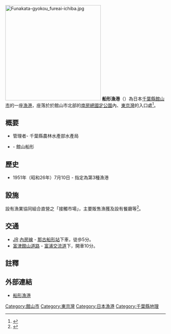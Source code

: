 [[File:Funakata-gyokou_fureai-ichiba.jpg|300px]]
{{coord|35|1|24.59|N|139|50|45.4|E|region:JP|display=title}}
'''船形漁港'''（{{jpn|j=船形漁港|hg=ふなかたぎょこう}}）為日本[[千葉縣|千葉縣]][[館山市|館山市]]的一座[[漁港|漁港]]，座落於於館山市北部的[[南房總國定公園|南房總國定公園]]內、[[東京灣|東京灣]]的入口處<ref>{{Cite web|url=http://www.funakata.com|title=船形漁港介紹（日文）|accessdate=2016-11-05|author=|date=|publisher=}}</ref>。

== 概要 ==
* 管理者- 千葉縣農林水產部水產局
* {{link-ja|漁業協同組合|漁業協同組合}} - 館山船形

== 歷史 ==
* 1951年（昭和26年）7月10日 - 指定為第3種漁港

== 設施 ==
設有漁業協同組合直營之「接觸市場」，主要販售漁獲及設有餐廳等<ref>{{cite web |url=http://www2.city.tateyama.chiba.jp/Guide/?tpcid=28&stoid=161 |title=ふれあい市場 |publisher=館山市 |accessdate=2011-07-18 |deadurl=yes |archiveurl=https://web.archive.org/web/20090903034954/http://www2.city.tateyama.chiba.jp/Guide/?tpcid=28&stoid=161 |archivedate=2009-09-03 }}</ref>。

== 交通 ==
* [[JR|JR]] [[內房線|內房線]] - [[那古船形站|那古船形站]]下車，徒歩5分。
* [[富津館山道路|富津館山道路]] - [[富浦交流道|富浦交流道]]下，開車10分。

== 註釋 ==
{{reflist}}

== 外部連結 ==
* [http://www.pref.chiba.lg.jp/gyokou/kakugyokou/funakata.html 船形漁港]

[[Category:館山市|Category:館山市]]
[[Category:東京灣|Category:東京灣]]
[[Category:日本漁港|Category:日本漁港]]
[[Category:千葉縣地理|Category:千葉縣地理]]
